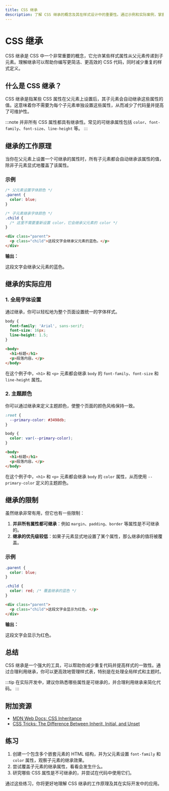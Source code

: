 ```yaml
---
title: CSS 继承
description: 了解 CSS 继承的概念及其在样式设计中的重要性。通过示例和实际案例，掌握如何利用继承简化代码并提高效率。
---
```


# CSS 继承

CSS 继承是 CSS 中一个非常重要的概念，它允许某些样式属性从父元素传递到子元素。理解继承可以帮助你编写更简洁、更高效的 CSS 代码，同时减少重复的样式定义。

## 什么是 CSS 继承？

CSS 继承是指某些 CSS 属性在父元素上设置后，其子元素会自动继承这些属性的值。这意味着你不需要为每个子元素单独设置这些属性，从而减少了代码量并提高了可维护性。

:::note
并非所有 CSS 属性都具有继承性。常见的可继承属性包括 `color`、`font-family`、`font-size`、`line-height` 等。
:::

## 继承的工作原理

当你在父元素上设置一个可继承的属性时，所有子元素都会自动继承该属性的值，除非子元素显式地覆盖了该属性。

### 示例

```css
/* 父元素设置字体颜色 */
.parent {
  color: blue;
}

/* 子元素继承字体颜色 */
.child {
  /* 这里不需要重新设置 color，它会继承父元素的 color */
}
```

```html
<div class="parent">
  <p class="child">这段文字会继承父元素的蓝色。</p>
</div>
```

**输出：**

<div style={{
    color: 'blue',
    padding: '10px',
    border: '1px solid blue'
}}>
  <p>这段文字会继承父元素的蓝色。</p>
</div>

## 继承的实际应用

### 1. 全局字体设置

通过继承，你可以轻松地为整个页面设置统一的字体样式。

```css
body {
  font-family: 'Arial', sans-serif;
  font-size: 16px;
  line-height: 1.5;
}
```

```html
<body>
  <h1>标题</h1>
  <p>段落内容。</p>
</body>
```

在这个例子中，`<h1>` 和 `<p>` 元素都会继承 `body` 的 `font-family`、`font-size` 和 `line-height` 属性。

### 2. 主题颜色

你可以通过继承来定义主题颜色，使整个页面的颜色风格保持一致。

```css
:root {
  --primary-color: #3498db;
}

body {
  color: var(--primary-color);
}
```

```html
<body>
  <h1>标题</h1>
  <p>段落内容。</p>
</body>
```

在这个例子中，`<h1>` 和 `<p>` 元素都会继承 `body` 的 `color` 属性，从而使用 `--primary-color` 定义的主题颜色。

## 继承的限制

虽然继承非常有用，但它也有一些限制：

1. **并非所有属性都可继承**：例如 `margin`、`padding`、`border` 等属性是不可继承的。
2. **继承的优先级较低**：如果子元素显式地设置了某个属性，那么继承的值将被覆盖。

### 示例

```css
.parent {
  color: blue;
}

.child {
  color: red; /* 覆盖继承的蓝色 */
}
```

```html
<div class="parent">
  <p class="child">这段文字会显示为红色。</p>
</div>
```

**输出：**

<div style={{ color: 'blue' }}>
  <p style={{ color: 'red' }}>这段文字会显示为红色。</p>
</div>

## 总结

CSS 继承是一个强大的工具，可以帮助你减少重复代码并提高样式的一致性。通过合理利用继承，你可以更高效地管理样式表，特别是在处理全局样式和主题时。

:::tip
在实际开发中，建议你熟悉哪些属性是可继承的，并合理利用继承来简化代码。
:::

## 附加资源

- [MDN Web Docs: CSS Inheritance](https://developer.mozilla.org/en-US/docs/Web/CSS/inheritance)
- [CSS Tricks: The Difference Between Inherit, Initial, and Unset](https://css-tricks.com/inherit-initial-unset/)

## 练习

1. 创建一个包含多个嵌套元素的 HTML 结构，并为父元素设置 `font-family` 和 `color` 属性，观察子元素的继承效果。
2. 尝试覆盖子元素的继承属性，看看会发生什么。
3. 研究哪些 CSS 属性是不可继承的，并尝试在代码中使用它们。

通过这些练习，你将更好地理解 CSS 继承的工作原理及其在实际开发中的应用。